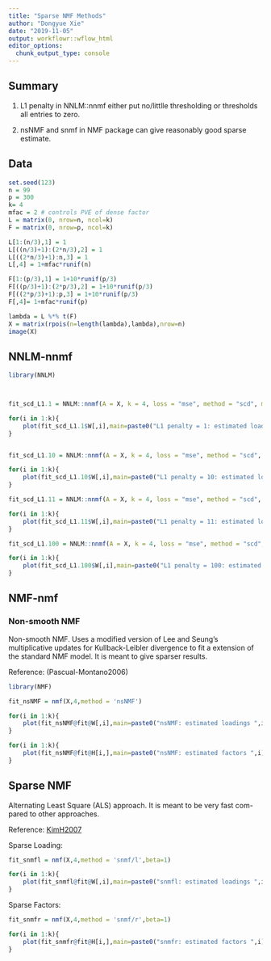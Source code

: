 ```yaml
---
title: "Sparse NMF Methods"
author: "Dongyue Xie"
date: "2019-11-05"
output: workflowr::wflow_html
editor_options:
  chunk_output_type: console
---
```


## Summary

1. L1 penalty in NNLM::nnmf either put no/littlle thresholding or thresholds all entries to zero.

2. nsNMF and snmf in NMF package can give reasonably good sparse estimate.

## Data

```r

set.seed(123)
n = 99
p = 300
k= 4
mfac = 2 # controls PVE of dense factor
L = matrix(0, nrow=n, ncol=k)
F = matrix(0, nrow=p, ncol=k)

L[1:(n/3),1] = 1
L[((n/3)+1):(2*n/3),2] = 1
L[((2*n/3)+1):n,3] = 1
L[,4] = 1+mfac*runif(n)

F[1:(p/3),1] = 1+10*runif(p/3)
F[((p/3)+1):(2*p/3),2] = 1+10*runif(p/3)
F[((2*p/3)+1):p,3] = 1+10*runif(p/3)
F[,4]= 1+mfac*runif(p)

lambda = L %*% t(F)
X = matrix(rpois(n=length(lambda),lambda),nrow=n)
image(X)

```

## NNLM-nnmf

```r
library(NNLM)



fit_scd_L1.1 = NNLM::nnmf(A = X, k = 4, loss = "mse", method = "scd", max.iter = 10000, alpha=c(0,0,1))

for(i in 1:k){
    plot(fit_scd_L1.1$W[,i],main=paste0("L1 penalty = 1: estimated loadings ",i))
}


fit_scd_L1.10 = NNLM::nnmf(A = X, k = 4, loss = "mse", method = "scd", max.iter = 10000, alpha=c(0,0,10))

for(i in 1:k){
    plot(fit_scd_L1.10$W[,i],main=paste0("L1 penalty = 10: estimated loadings ",i))
}

fit_scd_L1.11 = NNLM::nnmf(A = X, k = 4, loss = "mse", method = "scd", max.iter = 10000, alpha=c(0,0,11))

for(i in 1:k){
    plot(fit_scd_L1.11$W[,i],main=paste0("L1 penalty = 11: estimated loadings ",i))
}

fit_scd_L1.100 = NNLM::nnmf(A = X, k = 4, loss = "mse", method = "scd", max.iter = 10000, alpha=c(0,0,100))

for(i in 1:k){
    plot(fit_scd_L1.100$W[,i],main=paste0("L1 penalty = 100: estimated loadings ",i))
}
```

## NMF-nmf

### Non-smooth NMF

Non-smooth NMF. Uses a modified version of Lee and Seung’s multiplicative updates for Kullback-Leibler divergence to fit a extension of the standard NMF model. It is meant to give sparser results.

Reference: (Pascual-Montano2006)

```r

library(NMF)

fit_nsNMF = nmf(X,4,method = 'nsNMF')

for(i in 1:k){
    plot(fit_nsNMF@fit@W[,i],main=paste0("nsNMF: estimated loadings ",i))
}

for(i in 1:k){
    plot(fit_nsNMF@fit@H[i,],main=paste0("nsNMF: estimated factors ",i))
}

```

## Sparse NMF

Alternating Least Square (ALS) approach. It is meant to be very fast com- pared to other approaches.

Reference: [KimH2007](https://www.ncbi.nlm.nih.gov/pubmed/17483501)

Sparse Loading:

```r

fit_snmfl = nmf(X,4,method = 'snmf/l',beta=1)

for(i in 1:k){
    plot(fit_snmfl@fit@W[,i],main=paste0("snmfl: estimated loadings ",i))
}
```


Sparse Factors:

```r
fit_snmfr = nmf(X,4,method = 'snmf/r',beta=1)

for(i in 1:k){
    plot(fit_snmfr@fit@H[i,],main=paste0("snmfr: estimated factors ",i))
}

```


